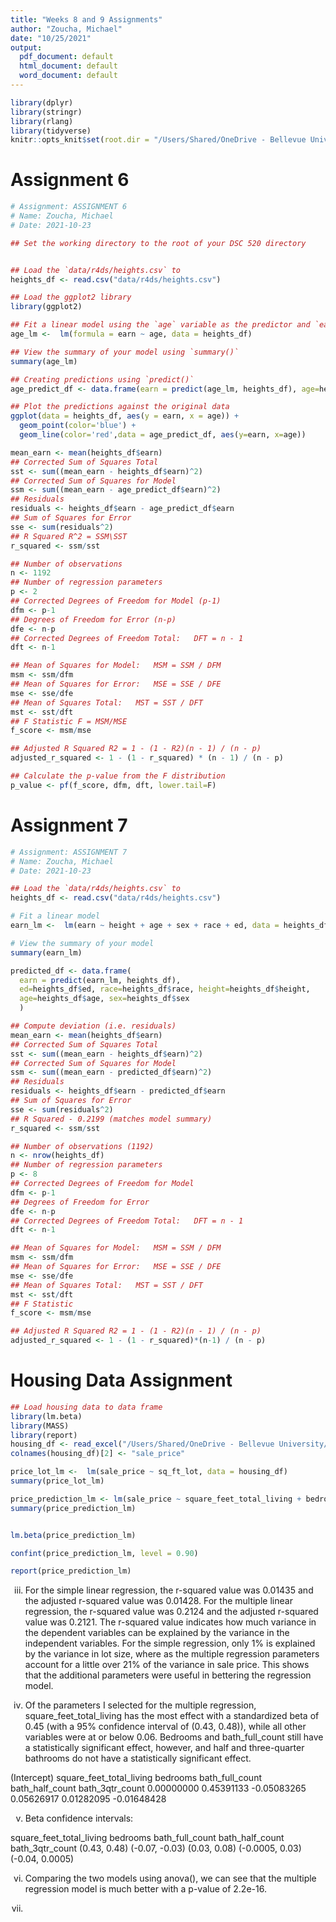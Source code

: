 ```yaml
---
title: "Weeks 8 and 9 Assignments"
author: "Zoucha, Michael"
date: "10/25/2021"
output:
  pdf_document: default
  html_document: default
  word_document: default
---
```


```r
library(dplyr)
library(stringr)
library(rlang)
library(tidyverse) 
knitr::opts_knit$set(root.dir = "/Users/Shared/OneDrive - Bellevue University/DSC 520 - Statistics for Data Science/mkzoucha_dsc520/dsc520")
```

# Assignment 6

```r
# Assignment: ASSIGNMENT 6
# Name: Zoucha, Michael
# Date: 2021-10-23

## Set the working directory to the root of your DSC 520 directory


## Load the `data/r4ds/heights.csv` to
heights_df <- read.csv("data/r4ds/heights.csv")

## Load the ggplot2 library
library(ggplot2)

## Fit a linear model using the `age` variable as the predictor and `earn` as the outcome
age_lm <-  lm(formula = earn ~ age, data = heights_df)

## View the summary of your model using `summary()`
summary(age_lm)

## Creating predictions using `predict()`
age_predict_df <- data.frame(earn = predict(age_lm, heights_df), age=heights_df$age)

## Plot the predictions against the original data
ggplot(data = heights_df, aes(y = earn, x = age)) +
  geom_point(color='blue') +
  geom_line(color='red',data = age_predict_df, aes(y=earn, x=age))

mean_earn <- mean(heights_df$earn)
## Corrected Sum of Squares Total
sst <- sum((mean_earn - heights_df$earn)^2)
## Corrected Sum of Squares for Model
ssm <- sum((mean_earn - age_predict_df$earn)^2)
## Residuals
residuals <- heights_df$earn - age_predict_df$earn
## Sum of Squares for Error
sse <- sum(residuals^2)
## R Squared R^2 = SSM\SST
r_squared <- ssm/sst

## Number of observations
n <- 1192
## Number of regression parameters
p <- 2
## Corrected Degrees of Freedom for Model (p-1)
dfm <- p-1
## Degrees of Freedom for Error (n-p)
dfe <- n-p
## Corrected Degrees of Freedom Total:   DFT = n - 1
dft <- n-1

## Mean of Squares for Model:   MSM = SSM / DFM
msm <- ssm/dfm
## Mean of Squares for Error:   MSE = SSE / DFE
mse <- sse/dfe
## Mean of Squares Total:   MST = SST / DFT
mst <- sst/dft
## F Statistic F = MSM/MSE
f_score <- msm/mse

## Adjusted R Squared R2 = 1 - (1 - R2)(n - 1) / (n - p)
adjusted_r_squared <- 1 - (1 - r_squared) * (n - 1) / (n - p)

## Calculate the p-value from the F distribution
p_value <- pf(f_score, dfm, dft, lower.tail=F)
```
\newpage

# Assignment 7

```r
# Assignment: ASSIGNMENT 7
# Name: Zoucha, Michael
# Date: 2021-10-23

## Load the `data/r4ds/heights.csv` to
heights_df <- read.csv("data/r4ds/heights.csv")

# Fit a linear model
earn_lm <-  lm(earn ~ height + age + sex + race + ed, data = heights_df)

# View the summary of your model
summary(earn_lm)

predicted_df <- data.frame(
  earn = predict(earn_lm, heights_df),
  ed=heights_df$ed, race=heights_df$race, height=heights_df$height,
  age=heights_df$age, sex=heights_df$sex
  )

## Compute deviation (i.e. residuals)
mean_earn <- mean(heights_df$earn)
## Corrected Sum of Squares Total
sst <- sum((mean_earn - heights_df$earn)^2)
## Corrected Sum of Squares for Model
ssm <- sum((mean_earn - predicted_df$earn)^2)
## Residuals
residuals <- heights_df$earn - predicted_df$earn
## Sum of Squares for Error
sse <- sum(residuals^2)
## R Squared - 0.2199 (matches model summary)
r_squared <- ssm/sst

## Number of observations (1192)
n <- nrow(heights_df)
## Number of regression parameters
p <- 8
## Corrected Degrees of Freedom for Model
dfm <- p-1
## Degrees of Freedom for Error
dfe <- n-p
## Corrected Degrees of Freedom Total:   DFT = n - 1
dft <- n-1

## Mean of Squares for Model:   MSM = SSM / DFM
msm <- ssm/dfm
## Mean of Squares for Error:   MSE = SSE / DFE
mse <- sse/dfe
## Mean of Squares Total:   MST = SST / DFT
mst <- sst/dft
## F Statistic
f_score <- msm/mse

## Adjusted R Squared R2 = 1 - (1 - R2)(n - 1) / (n - p)
adjusted_r_squared <- 1 - (1 - r_squared)*(n-1) / (n - p)
```
\newpage

# Housing Data Assignment

```r
## Load housing data to data frame
library(lm.beta)
library(MASS)
library(report)
housing_df <- read_excel("/Users/Shared/OneDrive - Bellevue University/DSC 520 - Statistics for Data Science/mkzoucha_dsc520/dsc520/data/week-7-housing.xlsx")
colnames(housing_df)[2] <- "sale_price"

price_lot_lm <-  lm(sale_price ~ sq_ft_lot, data = housing_df)
summary(price_lot_lm)

price_prediction_lm <- lm(sale_price ~ square_feet_total_living + bedrooms + bath_full_count + bath_half_count + bath_3qtr_count, data = housing_df)
summary(price_prediction_lm)


lm.beta(price_prediction_lm)

confint(price_prediction_lm, level = 0.90)

report(price_prediction_lm)
```

iii. For the simple linear regression, the r-squared value was 0.01435 and the adjusted r-squared value was 0.01428. For the multiple linear regression, the r-squared value was 0.2124 and the adjusted r-squared value was 0.2121. The r-squared value indicates how much variance in the dependent variables can be explained by the variance in the independent variables. For the simple regression, only 1% is explained by the variance in lot size, where as the multiple regression parameters account for a little over 21% of the variance in sale price. This shows that the additional parameters were useful in bettering the regression model.

iv. Of the parameters I selected for the multiple regression, square_feet_total_living has the most effect with a standardized beta of 0.45 (with a 95% confidence interval of (0.43, 0.48)), while all other variables were at or below 0.06. Bedrooms and bath_full_count still have a statistically significant effect, however, and half and three-quarter bathrooms do not have a statistically significant effect.

(Intercept)     square_feet_total_living                 bedrooms             bath_full_count          bath_half_count          bath_3qtr_count 
0.00000000               0.45391133                     -0.05083265               0.05626917               0.01282095              -0.01648428 

v. Beta confidence intervals:

square_feet_total_living                bedrooms             bath_full_count          bath_half_count          bath_3qtr_count 
     (0.43, 0.48)                    (-0.07, -0.03)           (0.03, 0.08)            (-0.0005, 0.03)          (-0.04, 0.0005)


vi. Comparing the two models using anova(), we can see that the multiple regression model is much better with a p-value of 2.2e-16.

vii. 